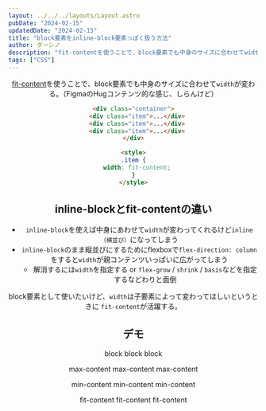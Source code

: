 ```yaml
---
layout: ../../../layouts/Layout.astro
pubDate: "2024-02-15"
updatedDate: "2024-02-15"
title: "block要素をinline-block要素っぽく扱う方法"
author: ダーシノ
description: "fit-contentを使うことで、block要素でも中身のサイズに合わせてwidthが変わる。"
tags: ["CSS"]
---
```



<Header {...frontmatter} />

[fit-content](https://developer.mozilla.org/ja/docs/Web/CSS/fit-content)を使うことで、block要素でも中身のサイズに合わせて`width`が変わる。（FigmaのHugコンテンツ的な感じ、しらんけど）

```html
<div class="container">
  <div class="item">...</div>
  <div class="item">...</div>
  <div class="item">...</div>
</div>

<style>
.item {
  width: fit-content;
}
</style>
```

## inline-blockとfit-contentの違い

- `inline-block`を使えば中身にあわせて`width`が変わってくれるけど`inline（横並び）`になってしまう
- `inline-block`のまま縦並びにするためにflexboxで`flex-direction: column`をすると`width`が親コンテンツいっぱいに広がってしまう
   - 解消するには`width`を指定する or `flex-grow` / `shrink` / `basis`などを指定するなどわりと面倒


block要素として使いたいけど、`width`は子要素によって変わってほしいというときに `fit-content`が活躍する。

## デモ

<div class="fit-section">
  <p class="block">block block block</p>
  <p class="block -max">max-content max-content max-content</p>
  <p class="block -min">min-content min-content min-content</p>
  <p class="block -fit">fit-content fit-content fit-content</p>
</div>
